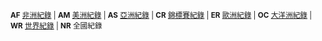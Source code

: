 <!-- This template is not made for Olympic swimming articles. Please do not add "Olympic record" on this template. 
-->
<small>
'''AF'''&nbsp;[[非洲游泳紀錄列表|非洲紀錄]] | '''AM'''&nbsp;[[美洲游泳紀錄列表|美洲紀錄]] | '''AS'''&nbsp;[[亞洲游泳紀錄列表|亞洲紀錄]] | '''CR'''&nbsp;[[世界游泳錦標賽游泳紀錄列表|錦標賽紀錄]] | '''ER'''&nbsp;[[歐洲游泳紀錄列表|歐洲紀錄]] | '''OC'''&nbsp;[[大洋洲游泳紀錄列表|大洋洲紀錄]] | '''WR'''&nbsp;[[游泳世界紀錄列表|世界紀錄]] | '''NR'''&nbsp;全國紀錄
</small><noinclude>
[[Category:游泳模板|{{PAGENAME}}]]
</noinclude>